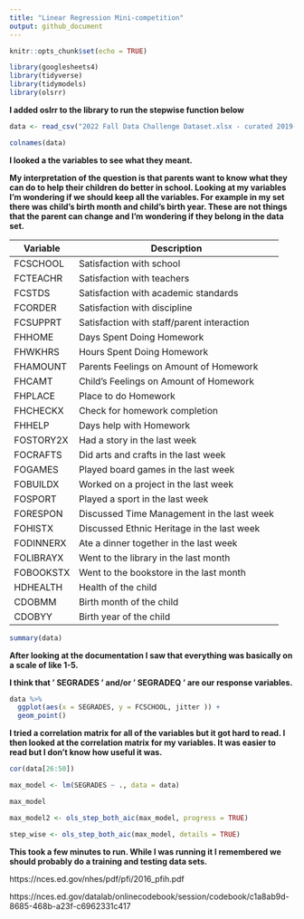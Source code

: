 ```yaml
---
title: "Linear Regression Mini-competition"
output: github_document
---
```


```r
knitr::opts_chunk$set(echo = TRUE)
```


```r
library(googlesheets4)
library(tidyverse)
library(tidymodels)
library(olsrr)
```
**I added oslrr to the library to run the stepwise function below**

```r

data <- read_csv("2022 Fall Data Challenge Dataset.xlsx - curated 2019-required.csv")

```

```r

colnames(data)
```

**I looked a the variables to see what they meant.**

**My interpretation of the question is that parents want to know what they can do to help their children do better in school. Looking at my variables I'm wondering if we should keep all the variables. For example in my set there was child's birth month and child's birth year. These are not things that the parent can change and I'm wondering if they belong in the data set.**


| Variable      | Description                                   |
| ------------- | --------------------------------------------- |
| FCSCHOOL      | Satisfaction with school                      |
| FCTEACHR      | Satisfaction with teachers                    |
| FCSTDS        | Satisfaction with academic standards          |
| FCORDER       | Satisfaction with discipline                  |
| FCSUPPRT      | Satisfaction with staff/parent interaction    |
| FHHOME        | Days Spent Doing Homework                     |
| FHWKHRS       | Hours Spent Doing Homework                    |
| FHAMOUNT      | Parents Feelings on Amount of Homework        |
| FHCAMT        | Child's Feelings on Amount of Homework        |
| FHPLACE       | Place to do Homework                          |
| FHCHECKX      | Check for homework completion                 |
| FHHELP        | Days help with Homework                       |
| FOSTORY2X     | Had a story in the last week                  |
| FOCRAFTS      | Did arts and crafts in the last week          |
| FOGAMES       | Played board games in the last week           |
| FOBUILDX      | Worked on a project in the last week          |
| FOSPORT       | Played a sport in the last week               |
| FORESPON      | Discussed Time Management in the last week    |
| FOHISTX       | Discussed Ethnic Heritage in the last week    |
| FODINNERX     | Ate a dinner together in the last week        |
| FOLIBRAYX     | Went to the library in the last month         |
| FOBOOKSTX     | Went to the bookstore in the last month       |
| HDHEALTH      | Health of the child                           |
| CDOBMM        | Birth month of the child                      |
| CDOBYY        | Birth year of the child                       |


```r
summary(data)
```

**After looking at the documentation I saw that everything was basically on a scale of like 1-5.**

**I think that ' SEGRADES ' and/or ' SEGRADEQ ' are our response variables.**


```r
data %>% 
  ggplot(aes(x = SEGRADES, y = FCSCHOOL, jitter )) +
  geom_point()
```

**I tried a correlation matrix for all of the variables but it got hard to read. I then looked at the correlation matrix for my variables. It was easier to read but I don't know how useful it was.**

```r

cor(data[26:50])

```


```r
max_model <- lm(SEGRADES ~ ., data = data)

max_model
```

```r

max_model2 <- ols_step_both_aic(max_model, progress = TRUE)
```


```r

step_wise <- ols_step_both_aic(max_model, details = TRUE)

```

**This took a few minutes to run. While I was running it I remembered we should probably do a training and testing data sets.**


https://nces.ed.gov/nhes/pdf/pfi/2016_pfih.pdf

https://nces.ed.gov/datalab/onlinecodebook/session/codebook/c1a8ab9d-8685-468b-a23f-c6962331c417